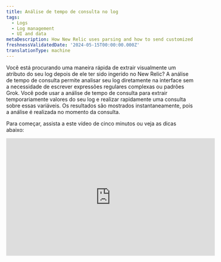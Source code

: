 ```yaml
---
title: Análise de tempo de consulta no log
tags:
  - Logs
  - Log management
  - UI and data
metaDescription: How New Relic uses parsing and how to send customized log data.
freshnessValidatedDate: '2024-05-15T00:00:00.000Z'
translationType: machine
---
```


Você está procurando uma maneira rápida de extrair visualmente um atributo do seu log depois de ele ter sido ingerido no New Relic? A análise de tempo de consulta permite analisar seu log diretamente na interface sem a necessidade de escrever expressões regulares complexas ou padrões Grok. Você pode usar a análise de tempo de consulta para extrair temporariamente valores do seu log e realizar rapidamente uma consulta sobre essas variáveis. Os resultados são mostrados instantaneamente, pois a análise é realizada no momento da consulta.

Para começar, assista a este vídeo de cinco minutos ou veja as dicas abaixo:

<iframe
  width="560"
  height="315"
  src="https://www.youtube.com/embed/tvK6MlkvD6Y?si=Vj4zadiAH1OG_wMy"
  title="YouTube video player"
  frameborder="0"
  allow="accelerometer; autoplay; clipboard-write; encrypted-media; gyroscope; picture-in-picture; web-share"
  referrerpolicy="strict-origin-when-cross-origin"
  allowfullscreen
/>

## Como a análise do tempo de consulta difere da análise de ingestão [#differences]

Embora ambos os tipos de análise facilitem a consulta do log, eles têm algumas diferenças significativas:

* **Análise de ingestão:** a análise durante [a ingestão de log](/docs/logs/ui-data/parsing/) é onde você cria regras de análise usando Grok ou expressões regulares (ou ambas). À medida que os registros log são ingeridos no New Relic, suas regras de análise são aplicadas para criar atributos permanentes que são armazenados com seus dados log no NRDB. Esses atributos facilitam a consulta dos dados log .
* **Análise de tempo de consulta:** Em contraste com a análise de ingestão, a análise de tempo de consulta permite criar atributos temporários que serão usados como variáveis de consulta. Você pode então usar essas variáveis na consulta NRQL para preencher sua tabela log . Criamos a consulta automaticamente conforme você faz seleções na interface.

Você também pode optar por usar uma combinação de ambas as abordagens de análise. Revise a tabela abaixo para decidir se a análise do tempo de consulta é adequada para você:

<table>
  <thead>
    <tr>
      <th>
        Descrição
      </th>

      <th>
        Análise de ingestão
      </th>

      <th>
        Análise do tempo de consulta
      </th>
    </tr>
  </thead>

  <tbody>
    <tr>
      <td>
        Uso recomendado
      </td>

      <td>
        Melhor para criar um atributo permanente que você pode consultar no futuro
      </td>

      <td>
        Melhor para fazer consultas rápidas sobre atributos que não são permanentes
      </td>
    </tr>

    <tr>
      <td>
        Analisando linguagem
      </td>

      <td>
        Você cria padrões Grok e expressões regulares
      </td>

      <td>
        New Relic cria consulta para você usando a função NRQL [aparse](/docs/nrql/nrql-syntax-clauses-functions/#func-aparse)
      </td>
    </tr>

    <tr>
      <td>
        Tempo
      </td>

      <td>
        Aplicado na ingestão
      </td>

      <td>
        Aplicado quando você consulta
      </td>
    </tr>

    <tr>
      <td>
        Resultados
      </td>

      <td>
        Faz alterações permanentes no log armazenado
      </td>

      <td>
        Altera temporariamente seu log na interface
      </td>
    </tr>

    <tr>
      <td>
        Registro de cauda ao vivo
      </td>

      <td>
        O log final ao vivo inclui quaisquer valores extraídos da análise de ingestão
      </td>

      <td>
        O log final ao vivo **não** inclui nenhum valor extraído da análise do tempo de consulta
      </td>
    </tr>

    <tr>
      <td>
        Registro exportado
      </td>

      <td>
        O log exportado inclui quaisquer valores extraídos da análise de ingestão
      </td>

      <td>
        O log exportado **não** inclui nenhum valor extraído da análise do tempo de consulta
      </td>
    </tr>

    <tr>
      <td>
        Número de atributo
      </td>

      <td>
        Um máximo de [255 atributos](/docs/logs/log-api/log-event-data/#events) estão disponíveis na ingestão (o número real de atributos que você pode analisar na ingestão depende da natureza do seu log)
      </td>

      <td>
        Você pode analisar no máximo 32 atributos temporários em todas as regras para análise de tempo de consulta
      </td>
    </tr>
  </tbody>
</table>

## Como criar uma regra de análise de tempo de consulta [#how-to]

Aqui está um guia para criar regras de análise de tempo de consulta. O exemplo mostra como extrair o nível de log e os valores da mensagem com script do atributo `message` .

<Steps>
  <Step>
    #### Selecione o valor do atributo para analisar [#select-attribute]

    Você pode começar a criar uma regra de análise de tempo de consulta selecionando um valor de atributo para analisar.

    1. Na tabela log ou na visualização de **Log details**, destaque uma sequência de âncora que contém os valores que você deseja extrair. Nesse caso, você destacaria `level=info msg="Running script"`. Fica assim na tabela de log:<img title="Screenshot showing a highlighted section of a log" alt="Screenshot showing a highlighted section of a log" src="/images/logs_screenshot-crop_example-log-record-to-highlight.webp"/>

       Tenha o seguinte em mente:

       * Seu texto destacado deve incluir o(s) valor(es) que você deseja extrair e os caracteres da string ao redor que ajudarão a identificar a localização do(s) valor(es) extraído(s).
       * Se a cadeia de âncora inicial estiver em qualquer lugar no meio do valor do atributo original, inclua pelo menos um caractere antes e depois dos valores que você deseja extrair.
       * Se você estiver destacando todo o valor do atributo, não precisará se preocupar com os caracteres antes e depois dos valores que está extraindo.
       * Você não pode destacar valores de blob para analisar.

    2. Clique na opção **Create query time parsing rule**.

       **Log table:**<img title="Screenshot showing how you can begin with the logs table UI" alt="Screenshot showing how you can begin with the logs table UI" src="/images/logs_screenshot-full_logs-table-entry-point.webp"/>

       **Log details view**:<img title="Screenshot showing how you can start creating rules in the logs detail view" alt="Screenshot showing how you can start creating rules in the logs detail view." src="/images/logs_screenshot-full_logs-detail-entry-point.webp"/>
  </Step>

  <Step>
    #### Destacar e extrair valores [#highlight-extractl]

    Depois de clicar em **Create query time parsing rule**, o editor exibirá a string selecionada para análise:

    <img
      title="Screenshot showing the opening screen of the query editor"
      alt="Screenshot showing the opening screen of the query editor"
      src="/images/logs_screenshot-full_open-query-time-parsing-editor.webp"
    />

    Para extrair valores:

    1. Dentro da string, destaque o(s) valor(es) que deseja extrair (consulte [Dicas para extrair valores](#extract-tips)).

    2. Em **Parse as**, insira um nome para esse atributo temporário que será usado como variável de consulta.

       <img
         title="Screenshot showing how to extract values in the parser rule"
         alt="Screenshot showing how to extract values in the parser rule"
         src="/images/logs_screenshot-crop_extract-values-in-parser-rule.webp"
       />

    3. Clique em **Save**, que substitui o valor destacado pela variável que você criou.

       <CollapserGroup>
         <Collapser
           id="extract-tips"
           title="Dicas para extrair valores"
         >
           Lembre-se do seguinte ao extrair valores:

           * Você pode extrair mais de um valor em uma regra.

           * Você **não pode** extrair valores que estejam diretamente próximos um do outro. Deve haver pelo menos um caractere (incluindo espaço) entre os valores extraídos.

           * Se a string âncora **começar em** qualquer lugar no meio do valor do atributo original, você não poderá extrair o primeiro caractere.

             * Usando o exemplo `level=info msg="Running script"`, você não pode extrair a palavra completa `level`--apenas `evel`.
             * Para extrair a palavra `level`, os caracteres antes da palavra `level` precisariam ser incluídos na string âncora.

           * Se a string âncora **terminar** em qualquer lugar no meio do valor do atributo original, você não poderá extrair o último caractere.

             * Usando o exemplo `level=info msg="Running script"`, você não pode extrair as aspas duplas finais.
             * Para extrair as últimas aspas duplas, os caracteres após as aspas duplas precisariam ser incluídos na string âncora.

           * Tenha cuidado para não usar nenhuma dessas palavras reservadas como nome de variável para análise de tempo de consulta:

             * `appId`
             * `endTimestamp`
             * `eventType`
             * `logs.accountId`
             * `logs.hashId`
             * `messageId`
             * `message_id`
             * `metricName`
             * `metricTimesliceName`
             * `newrelic.timeslice.value`
             * `timestamp`
             * `timestampSeconds`
             * `timestampMillis`
             * Não é possível começar com `nr.` ou `newrelic`

           * Você não pode nomear um valor extraído com o mesmo nome do atributo que está sendo analisado. Por exemplo, se você estiver criando uma regra de análise de tempo de consulta para o atributo de mensagem, um valor extraído não poderá ser denominado mensagem.

             * Os nomes dos valores extraídos devem ser exclusivos em todas as regras de análise de tempo de consulta.
             * Se um valor extraído receber o mesmo nome de um atributo existente em seu log, os resultados na tabela log dessa coluna mostrarão dados de ingestão e dados de regras de análise de tempo de consulta.
         </Collapser>
       </CollapserGroup>
  </Step>

  <Step>
    #### Termine de criar sua regra de análise de tempo de consulta [#finish-rule]

    Depois de selecionar os valores, faça o seguinte:

    1. No editor, revise a visualização da tabela que mostra como sua regra será aplicada ao log selecionado.

       <img
         title="Screenshot showing how the editor shows a preview of the rule"
         alt="Screenshot showing how the editor shows a preview of the rule"
         src="/images/logs_screenshot-crop_editor-shows-parsed-data-preview.webp"
       />

    2. Caso tenha interesse na função NRQL utilizada na consulta para obter seu log, clique em **Query**.

       <img
         title="Screenshot showing the query behind the parsing rule"
         alt="Screenshot showng the query behind the parsing rule"
         src="/images/logs_screenshot-crop_nrql-behind-query-rule.webp"
       />

       <figcaption>
         A sequência padrão, que é usada para localizar e extrair valores do atributo selecionado, é atualizada sempre que um valor é extraído.
       </figcaption>

    3. Se precisar renomear alguma variável antes de criar sua regra, clique no nome, forneça um novo nome e clique em **Save**. Você também pode excluir variáveis clicando na variável que deseja excluir e clicando em **Delete**.<img title="Screenshot showing where you can delete values" alt="Screenshot showing where you can delete values" src="/images/logs_screenshot-crop_delete-query-time-rule.webp"/>

       <figcaption>
         Você pode editar ou excluir variáveis clicando nelas.
       </figcaption>

    4. Depois de terminar de revisar e editar os nomes das variáveis, clique em **Create rule** para concluir a criação da sua regra.

       Se você começou a criar uma regra de análise de tempo de consulta na visualização de **Log details** , será necessário fechar essa visualização para ver seus resultados na tabela log .

       **Log details**<img title="Screenshot showing how you can see your newly extracted values in the log details view" alt="Screenshot showing how you can see your newly extracted values in the log details view" src="/images/logs_screenshot-full_view-results-in-log-details-view.webp"/>

       <figcaption>
         Depois de visualizar os valores recém-extraídos, feche a visualização **Log details** .
       </figcaption>

       **Log table**<img title="Screenshot showing the final results after you create the rules" alt="Screenshot showing the final results after you create the rules" src="/images/logs_screenshot-full_log-table-results.webp"/>

       <figcaption>
         A tabela log é atualizada automaticamente e aplica a consulta gerada para analisar seu log.
       </figcaption>
  </Step>
</Steps>

## Gerencie suas regras [#manage-rules]

Embora suas regras sejam temporárias e se apliquem à sessão de usuário atual, você ainda pode executar diversas tarefas durante a sessão.

<CollapserGroup>
  <Collapser
    id="edit-and-delete-rules"
    title="Editar e excluir regras"
  >
    Você pode editar ou excluir suas regras clicando em **Manage parsing rules** acima da tabela de log. Essas regras são armazenadas na sessão atual do usuário na visualização de log.

    <img
      title="Screenshot showing the rules manager"
      alt="Screenshot showing the rules manager"
      src="/images/logs_screenshot-crop_rule-manager.webp"
    />

    <figcaption>
      Visualize, edite e exclua suas regras de análise de tempo de consulta.
    </figcaption>
  </Collapser>

  <Collapser
    id="save-parsing-rules"
    title="Salve suas regras de análise"
  >
    Se você navegar fora do log, perderá as regras de análise do tempo de consulta. Se quiser manter suas regras, você pode armazená-las em [visualizações salvas](/docs/logs/ui-data/use-logs-ui/#saved-views). Isso permite carregá-los em uma sessão futura.
  </Collapser>

  <Collapser
    id="share-rules"
    title="Compartilhar regras de análise de tempo de consulta"
  >
    Caso queira compartilhar as regras de análise do tempo de consulta com seus colegas, utilize o botão do link permanente no canto superior direito da interface.

    Quando você compartilha um link permanente com seus colegas, e eles adicionam algumas regras, as alterações não afetarão seu conjunto de regras iniciais.
  </Collapser>

  <Collapser
    id="create-alerts-from-queries"
    title="Crie alertas a partir da consulta log"
  >
    Depois de criar uma regra de análise de tempo de consulta, você poderá usar as variáveis dessas regras na consulta como qualquer outro atributo na barra de pesquisa. Depois de pesquisar uma variável na análise do tempo de consulta, você pode clicar no botão de alertas para criar um alerta sobre essa variável.

    <img
      title="Screenshot showing an example of the query time search bar"
      alt="Screenshot showing an example of the query time search bar"
      src="/images/logs_screenshot-full_query-time-search-bar.webp"
    />

    <figcaption>
      Consulte seus valores extraídos para que você possa criar um alerta sobre esses valores.
    </figcaption>

    <img
      title="Screenshot showing the alert query builder"
      alt="Screenshot showing the alert query builder"
      src="/images/logs_screenshot-crop_alert-query-builder.webp"
    />

    <figcaption>
      Crie um alerta sobre valores extraídos da análise do tempo de consulta.
    </figcaption>
  </Collapser>

  <Collapser
    id="remove-readd-columns"
    title="Remover e adicionar novamente colunas"
  >
    As variáveis da análise do tempo de consulta são adicionadas automaticamente à tabela de log como colunas. Você pode adicionar e remover essas colunas de análise de tempo de consulta clicando em **Add column** acima da tabela de log. Depois de ter as colunas que deseja exibir, você também pode incluir colunas da análise do tempo de consulta em seu painel clicando em **Add to dashboard**.
  </Collapser>

  <Collapser
    id="inspect-queries"
    title="Veja a consulta por trás do log"
  >
    Para ver a consulta completa que estamos executando, clique em **NRQL** na parte superior da página. Você pode ver como a função `aparse` é usada para analisar seu log no momento da consulta.

    <img
      title="Screenshot showing the query behind the parsing rule"
      alt="Screenshot showing the query behind the parsing rule"
      src="/images/logs_screenshot-crop_query-behind-parsing-rule.webp"
    />

    <figcaption>
      Veja a consulta NRQL completa usada para extrair valores na análise de tempo de consulta.
    </figcaption>
  </Collapser>

  <Collapser
    id="view-query-attributes"
    title="Ver atributo da consulta"
  >
    Você pode usar a visualização **Attributes** para ver suas variáveis de análise de tempo de consulta e filtrar por valores específicos para essas variáveis.

    <img
      title="Screenshot showing the parsing attributes view"
      alt="Screenshot showing the parsing attributes view"
      src="/images/logs_screenshot-crop_parsing-attributes-view.webp"
    />

    <figcaption>
      Na visualização **Attributes** , pesquise os valores extraídos da análise de tempo da consulta.
    </figcaption>
  </Collapser>
</CollapserGroup>
